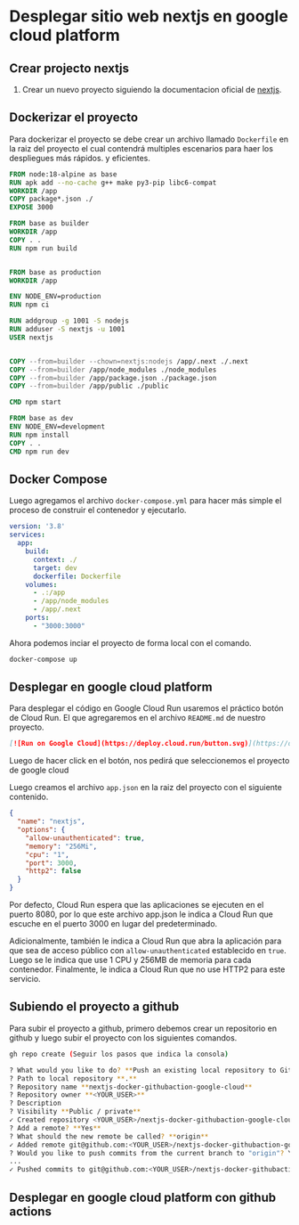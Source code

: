 # Desplegar sitio web nextjs en google cloud platform

## Crear projecto nextjs

1. Crear un nuevo proyecto siguiendo la documentacion oficial de
[nextjs](https://nextjs.org/docs/getting-started/installation).


## Dockerizar el proyecto
Para dockerizar el proyecto se debe crear un archivo llamado `Dockerfile` en la raiz del proyecto
el cual contendrá multiples escenarios para haer los despliegues más rápidos.
y eficientes.

```dockerfile
FROM node:18-alpine as base
RUN apk add --no-cache g++ make py3-pip libc6-compat
WORKDIR /app
COPY package*.json ./
EXPOSE 3000

FROM base as builder
WORKDIR /app
COPY . .
RUN npm run build


FROM base as production
WORKDIR /app

ENV NODE_ENV=production
RUN npm ci

RUN addgroup -g 1001 -S nodejs
RUN adduser -S nextjs -u 1001
USER nextjs


COPY --from=builder --chown=nextjs:nodejs /app/.next ./.next
COPY --from=builder /app/node_modules ./node_modules
COPY --from=builder /app/package.json ./package.json
COPY --from=builder /app/public ./public

CMD npm start

FROM base as dev
ENV NODE_ENV=development
RUN npm install 
COPY . .
CMD npm run dev
```

## Docker Compose
Luego agregamos el archivo `docker-compose.yml` para hacer más simple el proceso
de construir el contenedor y ejecutarlo.

```yml
version: '3.8'
services:
  app:
    build:
      context: ./
      target: dev
      dockerfile: Dockerfile
    volumes:
      - .:/app
      - /app/node_modules
      - /app/.next
    ports:
      - "3000:3000"
```

Ahora podemos inciar el proyecto de forma local con el comando.

```bash 
docker-compose up
```

## Desplegar en google cloud platform
Para desplegar el código en Google Cloud Run usaremos el 
práctico botón de Cloud Run. El que agregaremos en el archivo `README.md` de 
nuestro proyecto.

```markdown
[![Run on Google Cloud](https://deploy.cloud.run/button.svg)](https://deploy.cloud.run)
```

Luego de hacer click en el botón, nos pedirá que seleccionemos el proyecto de 
google cloud

Luego creamos el archivo `app.json` en la raiz del proyecto con el siguiente 
contenido.

```json
{
  "name": "nextjs",
  "options": {
    "allow-unauthenticated": true,
    "memory": "256Mi",
    "cpu": "1",
    "port": 3000,
    "http2": false
  }
}
```

Por defecto, Cloud Run espera que las aplicaciones se ejecuten en el puerto 8080, 
por lo que este archivo app.json le indica a Cloud Run que escuche en el puerto 
3000 en lugar del predeterminado.

Adicionalmente, también le indica a Cloud Run que abra la aplicación para que
sea de acceso público con `allow-unauthenticated` establecido en `true`. Luego
se le indica que use 1 CPU y 256MB de memoria para cada contenedor.
Finalmente, le indica a Cloud Run que no use HTTP2 para este servicio.


## Subiendo el proyecto a github
Para subir el proyecto a github, primero debemos crear un repositorio en github
y luego subir el proyecto con los siguientes comandos.

```bash
gh repo create (Seguir los pasos que indica la consola)
```

```bash
? What would you like to do? **Push an existing local repository to GitHub**
? Path to local repository **.**
? Repository name **nextjs-docker-githubaction-google-cloud**
? Repository owner **<YOUR_USER>**
? Description 
? Visibility **Public / private**
✓ Created repository <YOUR_USER>/nextjs-docker-githubaction-google-cloud on GitHub
? Add a remote? **Yes**
? What should the new remote be called? **origin**
✓ Added remote git@github.com:<YOUR_USER>/nextjs-docker-githubaction-google-cloud.git
? Would you like to push commits from the current branch to "origin"? Yes
...
✓ Pushed commits to git@github.com:<YOUR_USER>/nextjs-docker-githubaction-google-cloud.git
```




## Desplegar en google cloud platform con github actions